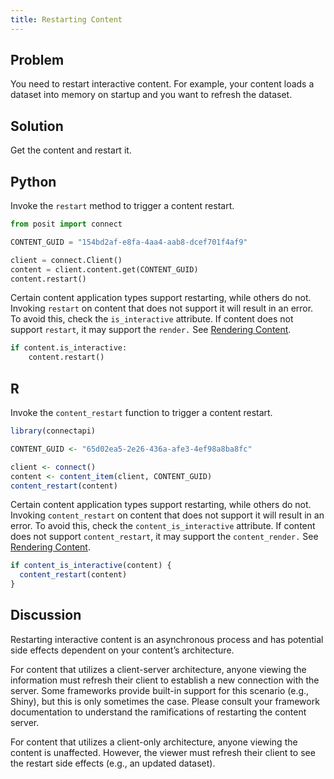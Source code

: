 ```yaml
---
title: Restarting Content
---
```


## Problem

You need to restart interactive content. For example, your content loads a dataset into memory on startup and you want to refresh the dataset.

## Solution

Get the content and restart it.

::: {.panel-tabset group="language"}

## Python

Invoke the `restart` method to trigger a content restart.

```python
from posit import connect

CONTENT_GUID = "154bd2af-e8fa-4aa4-aab8-dcef701f4af9"

client = connect.Client()
content = client.content.get(CONTENT_GUID)
content.restart()
```

Certain content application types support restarting, while others do not. Invoking `restart` on content that does not support it will result in an error. To avoid this, check the `is_interactive` attribute. If content does not support `restart`, it may support the `render.` See [Rendering Content](../rendering-content).

```python
if content.is_interactive:
    content.restart()
```

## R

Invoke the `content_restart` function to trigger a content restart.

```r
library(connectapi)

CONTENT_GUID <- "65d02ea5-2e26-436a-afe3-4ef98a8ba8fc"

client <- connect()
content <- content_item(client, CONTENT_GUID)
content_restart(content)
```

Certain content application types support restarting, while others do not. Invoking `content_restart` on content that does not support it will result in an error. To avoid this, check the `content_is_interactive` attribute. If content does not support `content_restart`, it may support the `content_render.` See [Rendering Content](../rendering-content).

```r
if content_is_interactive(content) {
  content_restart(content)
}
```
:::

## Discussion

Restarting interactive content is an asynchronous process and has potential side effects dependent on your content's architecture.

For content that utilizes a client-server architecture, anyone viewing the information must refresh their client to establish a new connection with the server. Some frameworks provide built-in support for this scenario (e.g., Shiny), but this is only sometimes the case. Please consult your framework documentation to understand the ramifications of restarting the content server.

For content that utilizes a client-only architecture, anyone viewing the content is unaffected. However, the viewer must refresh their client to see the restart side effects (e.g., an updated dataset).
